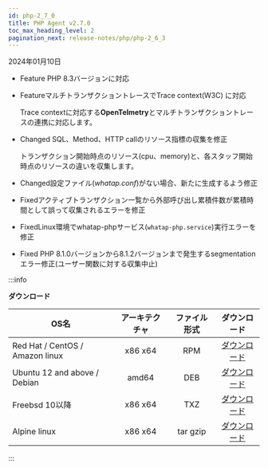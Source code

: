 ```yaml
---
id: php-2_7_0
title: PHP Agent v2.7.0
toc_max_heading_level: 2
pagination_next: release-notes/php/php-2_6_3
---
```


2024年01月10日

-   <Status>Feature</Status> PHP 8.3バージョンに対応

-   <Status>Feature</Status>マルチトランザクショントレースでTrace context(W3C) に対応

    Trace contextに対応する**OpenTelmetry**とマルチトランザクショントレースの連携に対応します。

-   <Status>Changed</Status> SQL、Method、HTTP callのリソース指標の収集を修正

    トランザクション開始時点のリソース(cpu、memory)と、各スタッフ開始時点のリソースの違いを収集します。

-   <Status>Changed</Status>設定ファイル(<em>whatap.conf</em>)がない場合、新たに生成するよう修正

-   <Status>Fixed</Status>アクティブトランザクション一覧から外部呼び出し累積件数が累積時間として誤って収集されるエラーを修正

-   <Status>Fixed</Status>Linux環境でwhatap-phpサービス(<code>whatap-php.service</code>)実行エラーを修正

-   <Status>Fixed</Status> PHP 8.1.0バージョンから8.1.2バージョンまで発生するsegmentationエラー修正(ユーザー関数に対する収集中止)

:::info

**ダウンロード**

| OS名                             | アーキテクチャ |  ファイル形式  |                                    ダウンロード                                    |
| ------------------------------- | :-----: | :------: | :--------------------------------------------------------------------------: |
| Red Hat / CentOS / Amazon linux | x86 x64 |    RPM   | [ダウンロード](https://repo.whatap.io/centos/6/x86_64/whatap-php-2.7-0.x86_64.rpm) |
| Ubuntu 12 and above / Debian    |  amd64  |    DEB   |  [ダウンロード](https://repo.whatap.io/debian/unstable/whatap-php_2.7.0_amd64.deb) |
| Freebsd 10以降                    | x86 x64 |    TXZ   |       [ダウンロード](https://repo.whatap.io/freebsd/10/whatap-php-2.7.0.txz)       |
| Alpine linux                    | x86 x64 | tar gzip |    [ダウンロード](https://repo.whatap.io/alpine/x86_64/whatap-php-2.7.0.tar.gz)    |

:::
 

